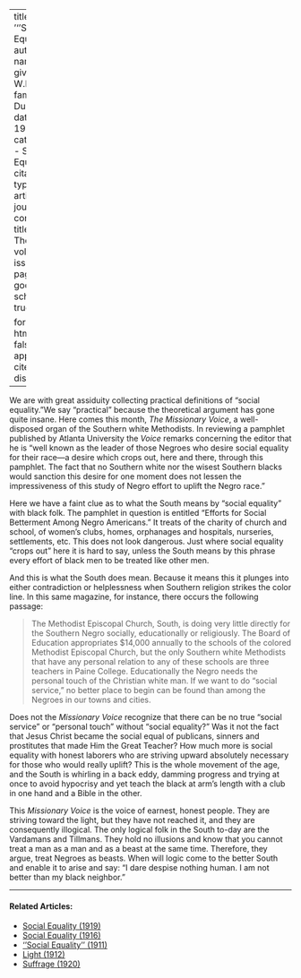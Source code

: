 
---
title: '''Social Equality'''
author:
  - name:
      given: W.E.B.
      family: Du Bois
date: May 1911
categories: 
  - Social Equality
citation: 
  type: article-journal
  container-title: The Crisis
  volume: 3
  issue: 1
  page: 25
google-scholar: true

format:
  html:
    toc: false
    appendix-cite-as: display
---



We are with great assiduity collecting practical definitions of "social equality."We say "practical" because the theoretical argument has gone quite insane. Here comes this month, *The Missionary Voice*, a well-disposed organ of the Southern white Methodists. In reviewing a pamphlet published by Atlanta University the *Voice* remarks concerning the editor that he is "well known as the leader of those Negroes who desire social equality for their race---a desire which crops out, here and there, through this pamphlet. The fact that no Southern white nor the wisest Southern blacks would sanction this desire for one moment does not lessen the impressiveness of this study of Negro effort to uplift the Negro race."

Here we have a faint clue as to what the South means by "social equality" with black folk. The pamphlet in question is entitled "Efforts for Social Betterment Among Negro Americans." It treats of the charity of church and school, of women's clubs, homes, orphanages and hospitals, nurseries, settlements, etc. This does not look dangerous. Just where social equality "crops out" here it is hard to say, unless the South means by this phrase every effort of black men to be treated like other men.

And this is what the South does mean. Because it means this it plunges into either contradiction or helplessness when Southern religion strikes the color line. In this same magazine, for instance, there occurs the following passage:

> The Methodist Episcopal Church, South, is doing very little directly for the Southern Negro socially, educationally or religiously. The Board of Education appropriates $14,000 annually to the schools of the colored Methodist Episcopal Church, but the only Southern white Methodists that have any personal relation to any of these schools are three teachers in Paine College. Educationally the Negro needs the personal touch of the Christian white man. If we want to do "social service," no better place to
begin can be found than among the Negroes in our towns and cities. 

Does not the *Missionary Voice* recognize that there can be no true "social service" or "personal touch" without "social equality?" Was it not the fact that Jesus Christ became the social equal of publicans, sinners and prostitutes that made Him the Great Teacher? How much more is social equality with honest laborers who are striving upward absolutely necessary for those who would really uplift? This is the whole movement of the age, and the South is whirling in a back eddy, damming progress and trying at once to avoid hypocrisy and yet teach the black at arm's length with a club in one hand and a Bible in the other.

This *Missionary Voice* is the voice of earnest, honest people. They are striving toward the light, but they have not reached it, and they are consequently illogical. The only logical folk in the South to-day are the Vardamans and Tillmans. They hold no illusions and know that you cannot treat a man as a man and as a beast at the same time. Therefore, they argue, treat Negroes as beasts. When will logic come to the better South and enable it to arise and say: "I dare despise nothing human. I am not better than my black neighbor."

<!-- Similar articles start here -->
<div  class="clear-wrap"></div>
<hr>
#### Related Articles:

* [Social Equality (1919)](/Volumes/19/01/social_equality.html)
* [Social Equality (1916)](/Volumes/12/01/social_equality.html)
* [''Social Equality'' (1911)](/Volumes/01/03/social_equality.html)
* [Light (1912)](/Volumes/03/04/light.html)
* [Suffrage (1920)](/Volumes/21/01/suffrage.html)

<!-- Similar articles end here -->
